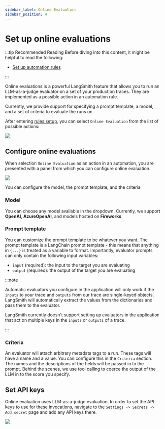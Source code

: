 ```yaml
---
sidebar_label: Online Evaluation
sidebar_position: 4
---
```


# Set up online evaluations

:::tip Recommended Reading
Before diving into this content, it might be helpful to read the following:

- [Set up automation rules](./rules)

:::

Online evaluations is a powerful LangSmith feature that allows you to run an LLM-as-a-judge evaluator on a set of your production traces. They are implemented as a possible action in an automation rule.

Currently, we provide support for specifying a prompt template, a model, and a set of criteria to evaluate the runs on.

After entering [rules setup](./rules), you can select `Online Evaluation` from the list of possible actions:

![](../static/automations.png)

## Configure online evaluations

When selection `Online Evaluation` as an action in an automation, you are presented with a panel from which you can configure online evaluation.

![](../static/evaluator.png)

You can configure the model, the prompt template, and the criteria

### Model

You can choose any model available in the dropdown. Currently, we support **OpenAI**, **AzureOpenAI**, and models hosted on **Fireworks**.

### Prompt template

You can customize the prompt template to be whatever you want.
The prompt template is a LangChain prompt template - this means that anything in `{...}` is treated as a variable to format.
Importantly, evaluator prompts can only contain the following input variables:

- `input` (required): the input to the target you are evaluating
- `output` (required): the output of the target you are evaluating

:::note

Automatic evaluators you configure in the application will only work if the `inputs` to your trace and `outputs` from our trace are single-keyed objects.
LangSmith will automatically extract the values from the dictionaries and pass them to the evaluator.

LangSmith currently doesn't support setting up evaluators in the application that act on multiple keys in the `inputs` or `outputs` of a trace.

:::

### Criteria

An evaluator will attach arbitrary metadata tags to a run. These tags will have a name and a value. You can configure this in the `Criteria` section.
The names and the descriptions of the fields will be passed in to the prompt. Behind the scenes, we use tool calling to coerce the output of the LLM in to the score you specify.

## Set API keys

Online evaluation uses LLM-as-a-judge evaluation. In order to set the API keys to use for these invocations, navigate to the `Settings -> Secrets -> Add secret` page and add any API keys there.

![](../static/secrets.png)
